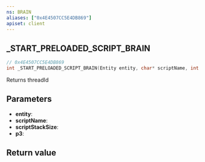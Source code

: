 ```yaml
---
ns: BRAIN
aliases: ["0x4E4507CC5E4DB869"]
apiset: client
---
```

## _START_PRELOADED_SCRIPT_BRAIN

```c
// 0x4E4507CC5E4DB869
int _START_PRELOADED_SCRIPT_BRAIN(Entity entity, char* scriptName, int scriptStackSize, BOOL p3);
```

Returns threadId

## Parameters
* **entity**:
* **scriptName**:
* **scriptStackSize**:
* **p3**:

## Return value